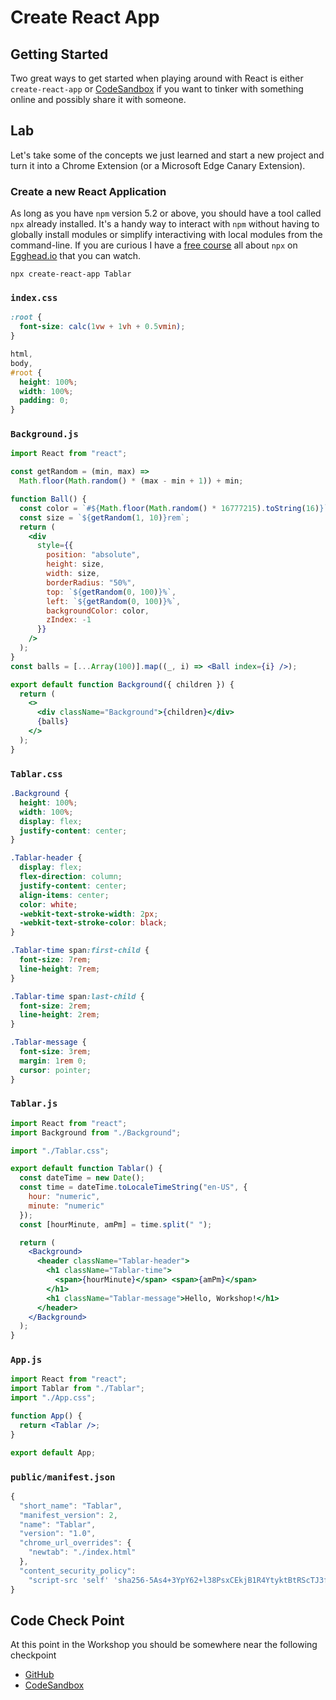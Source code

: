 # Create React App

## Getting Started

Two great ways to get started when playing around with React is either `create-react-app` or [CodeSandbox](https://codesandbox.io/) if you want to tinker with something online and possibly share it with someone.

## Lab

Let's take some of the concepts we just learned and start a new project and turn it into a Chrome Extension (or a Microsoft Edge Canary Extension).

### Create a new React Application

As long as you have `npm` version 5.2 or above, you should have a tool called `npx` already installed. It's a handy way to interact with `npm` without having to globally install modules or simplify interactiving with local modules from the command-line. If you are curious I have a [free course](https://egghead.io/courses/execute-npm-package-binaries-with-the-npx-package-runner) all about `npx` on [Egghead.io](https://egghead.io) that you can watch.

```shell
npx create-react-app Tablar
```

### `index.css`

```css
:root {
  font-size: calc(1vw + 1vh + 0.5vmin);
}

html,
body,
#root {
  height: 100%;
  width: 100%;
  padding: 0;
}
```

### `Background.js`

```jsx
import React from "react";

const getRandom = (min, max) =>
  Math.floor(Math.random() * (max - min + 1)) + min;

function Ball() {
  const color = `#${Math.floor(Math.random() * 16777215).toString(16)}`;
  const size = `${getRandom(1, 10)}rem`;
  return (
    <div
      style={{
        position: "absolute",
        height: size,
        width: size,
        borderRadius: "50%",
        top: `${getRandom(0, 100)}%`,
        left: `${getRandom(0, 100)}%`,
        backgroundColor: color,
        zIndex: -1
      }}
    />
  );
}
const balls = [...Array(100)].map((_, i) => <Ball index={i} />);

export default function Background({ children }) {
  return (
    <>
      <div className="Background">{children}</div>
      {balls}
    </>
  );
}
```

### `Tablar.css`

```css
.Background {
  height: 100%;
  width: 100%;
  display: flex;
  justify-content: center;
}

.Tablar-header {
  display: flex;
  flex-direction: column;
  justify-content: center;
  align-items: center;
  color: white;
  -webkit-text-stroke-width: 2px;
  -webkit-text-stroke-color: black;
}

.Tablar-time span:first-child {
  font-size: 7rem;
  line-height: 7rem;
}

.Tablar-time span:last-child {
  font-size: 2rem;
  line-height: 2rem;
}

.Tablar-message {
  font-size: 3rem;
  margin: 1rem 0;
  cursor: pointer;
}
```

### `Tablar.js`

```jsx
import React from "react";
import Background from "./Background";

import "./Tablar.css";

export default function Tablar() {
  const dateTime = new Date();
  const time = dateTime.toLocaleTimeString("en-US", {
    hour: "numeric",
    minute: "numeric"
  });
  const [hourMinute, amPm] = time.split(" ");

  return (
    <Background>
      <header className="Tablar-header">
        <h1 className="Tablar-time">
          <span>{hourMinute}</span> <span>{amPm}</span>
        </h1>
        <h1 className="Tablar-message">Hello, Workshop!</h1>
      </header>
    </Background>
  );
}
```

### `App.js`

```jsx
import React from "react";
import Tablar from "./Tablar";
import "./App.css";

function App() {
  return <Tablar />;
}

export default App;
```

### `public/manifest.json`

```js
{
  "short_name": "Tablar",
  "manifest_version": 2,
  "name": "Tablar",
  "version": "1.0",
  "chrome_url_overrides": {
    "newtab": "./index.html"
  },
  "content_security_policy":
    "script-src 'self' 'sha256-5As4+3YpY62+l38PsxCEkjB1R4YtyktBtRScTJ3fyLU='; object-src 'self'"
}
```

## Code Check Point

At this point in the Workshop you should be somewhere near the following checkpoint

- [GitHub](https://github.com/elijahmanor/react-fun/tree/master/packages/02-new-tab-extension)
- [CodeSandbox](https://codesandbox.io/s/github/elijahmanor/react-fun/tree/master/packages/02-new-tab-extension)
